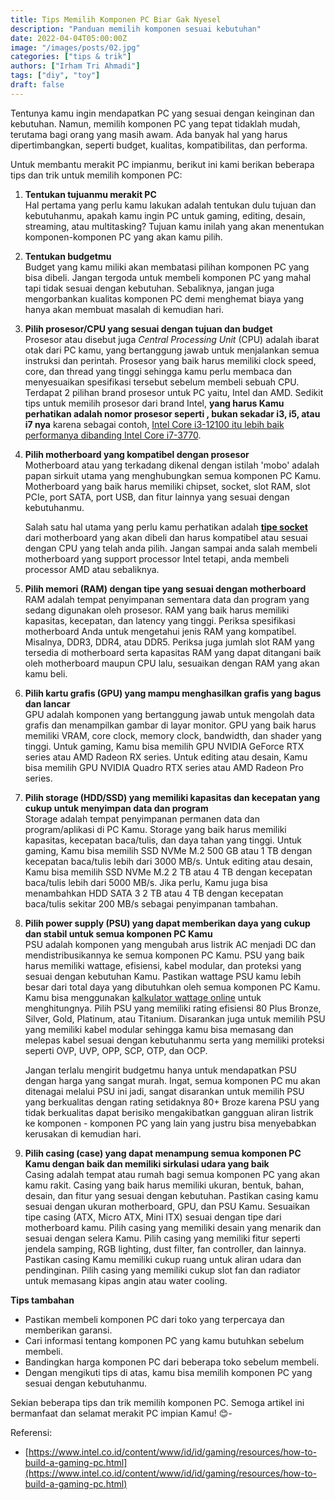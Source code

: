 ```yaml
---
title: Tips Memilih Komponen PC Biar Gak Nyesel
description: "Panduan memilih komponen sesuai kebutuhan"
date: 2022-04-04T05:00:00Z
image: "/images/posts/02.jpg"
categories: ["tips & trik"]
authors: ["Irham Tri Ahmadi"]
tags: ["diy", "toy"]
draft: false
---
```


Tentunya kamu ingin mendapatkan PC yang sesuai dengan keinginan dan kebutuhan. Namun, memilih komponen PC yang tepat tidaklah mudah, terutama bagi orang yang masih awam. Ada banyak hal yang harus dipertimbangkan, seperti budget, kualitas, kompatibilitas, dan performa.

Untuk membantu merakit PC impianmu, berikut ini kami berikan beberapa tips dan trik untuk memilih komponen PC:

1. **Tentukan tujuanmu merakit PC**  
   Hal pertama yang perlu kamu lakukan adalah tentukan dulu tujuan dan kebutuhanmu, apakah kamu ingin PC untuk gaming, editing, desain, streaming, atau multitasking? Tujuan kamu inilah yang akan menentukan komponen-komponen PC yang akan kamu pilih.

2. **Tentukan budgetmu**  
   Budget yang kamu miliki akan membatasi pilihan komponen PC yang bisa dibeli. Jangan tergoda untuk membeli komponen PC yang mahal tapi tidak sesuai dengan kebutuhan. Sebaliknya, jangan juga mengorbankan kualitas komponen PC demi menghemat biaya yang hanya akan membuat masalah di kemudian hari.

3. **Pilih prosesor/CPU yang sesuai dengan tujuan dan budget**      
   Prosesor atau disebut juga *Central Processing Unit* (CPU) adalah ibarat otak dari PC kamu, yang bertanggung jawab untuk menjalankan semua instruksi dan perintah. Prosesor yang baik harus memiliki clock speed, core, dan thread yang tinggi sehingga kamu perlu membaca dan menyesuaikan spesifikasi tersebut sebelum membeli sebuah CPU. Terdapat 2 pilihan brand prosesor untuk PC yaitu, Intel dan AMD. Sedikit tips untuk memilih prosesor dari brand Intel, **yang harus Kamu perhatikan adalah nomor prosesor seperti , bukan sekadar i3, i5, atau i7 nya** karena sebagai contoh, [Intel Core i3-12100 itu lebih baik performanya dibanding Intel Core i7-3770](https://technical.city/id/cpu/Core-i7-3770-vs-Core-i3-12100).  

4. **Pilih motherboard yang kompatibel dengan prosesor**   
   Motherboard atau yang terkadang dikenal dengan istilah 'mobo' adalah papan sirkuit utama yang menghubungkan semua komponen PC Kamu. Motherboard yang baik harus memiliki chipset, socket, slot RAM, slot PCIe, port SATA, port USB, dan fitur lainnya yang sesuai dengan kebutuhanmu.  
   
   Salah satu hal utama yang perlu kamu perhatikan adalah [**tipe socket**](https://screenrant.com/intel-amd-motherboard-socket-types-explained/) dari motherboard yang akan dibeli dan harus kompatibel atau sesuai dengan CPU yang telah anda pilih. Jangan sampai anda salah membeli motherboard yang support processor Intel tetapi, anda membeli processor AMD atau sebaliknya.

5. **Pilih memori (RAM) dengan tipe yang sesuai dengan motherboard**  
   RAM adalah tempat penyimpanan sementara data dan program yang sedang digunakan oleh prosesor. RAM yang baik harus memiliki kapasitas, kecepatan, dan latency yang tinggi. Periksa spesifikasi motherboard Anda untuk mengetahui jenis RAM yang kompatibel. Misalnya, DDR3, DDR4, atau DDR5. Periksa juga jumlah slot RAM yang tersedia di motherboard serta kapasitas RAM yang dapat ditangani baik oleh motherboard maupun CPU lalu, sesuaikan dengan RAM yang akan kamu beli.

6. **Pilih kartu grafis (GPU) yang mampu menghasilkan grafis yang bagus dan lancar**  
   GPU adalah komponen yang bertanggung jawab untuk mengolah data grafis dan menampilkan gambar di layar monitor. GPU yang baik harus memiliki VRAM, core clock, memory clock, bandwidth, dan shader yang tinggi. Untuk gaming, Kamu bisa memilih GPU NVIDIA GeForce RTX series atau AMD Radeon RX series. Untuk editing atau desain, Kamu bisa memilih GPU NVIDIA Quadro RTX series atau AMD Radeon Pro series.

7. **Pilih storage (HDD/SSD) yang memiliki kapasitas dan kecepatan yang cukup untuk menyimpan data dan program**   
   Storage adalah tempat penyimpanan permanen data dan program/aplikasi di PC Kamu. Storage yang baik harus memiliki kapasitas, kecepatan baca/tulis, dan daya tahan yang tinggi. Untuk gaming, Kamu bisa memilih SSD NVMe M.2 500 GB atau 1 TB dengan kecepatan baca/tulis lebih dari 3000 MB/s. Untuk editing atau desain, Kamu bisa memilih SSD NVMe M.2 2 TB atau 4 TB dengan kecepatan baca/tulis lebih dari 5000 MB/s. Jika perlu, Kamu juga bisa menambahkan HDD SATA 3 2 TB atau 4 TB dengan kecepatan baca/tulis sekitar 200 MB/s sebagai penyimpanan tambahan.

8. **Pilih power supply (PSU) yang dapat memberikan daya yang cukup dan stabil untuk semua komponen PC Kamu**  
   PSU adalah komponen yang mengubah arus listrik AC menjadi DC dan mendistribusikannya ke semua komponen PC Kamu. PSU yang baik harus memiliki wattage, efisiensi, kabel modular, dan proteksi yang sesuai dengan kebutuhan Kamu. Pastikan wattage PSU kamu lebih besar dari total daya yang dibutuhkan oleh semua komponen PC Kamu. Kamu bisa menggunakan [kalkulator wattage online](https://seasonic.com/wattage-calculator) untuk menghitungnya. Pilih PSU yang memiliki rating efisiensi 80 Plus Bronze, Silver, Gold, Platinum, atau Titanium. Disarankan juga untuk memilih PSU yang memiliki kabel modular sehingga kamu bisa memasang dan melepas kabel sesuai dengan kebutuhanmu serta yang memiliki proteksi seperti OVP, UVP, OPP, SCP, OTP, dan OCP. 

   Jangan terlalu mengirit budgetmu hanya untuk mendapatkan PSU dengan harga yang sangat murah. Ingat, semua komponen PC mu akan ditenagai melalui PSU ini jadi, sangat disarankan untuk memilih PSU yang berkualitas dengan rating setidaknya 80+ Broze karena PSU yang tidak berkualitas dapat berisiko mengakibatkan gangguan aliran listrik ke komponen - komponen PC yang lain yang justru bisa menyebabkan kerusakan di kemudian hari.

9. **Pilih casing (case) yang dapat menampung semua komponen PC Kamu dengan baik dan memiliki sirkulasi udara yang baik**  
   Casing adalah tempat atau rumah bagi semua komponen PC yang akan kamu rakit. Casing yang baik harus memiliki ukuran, bentuk, bahan, desain, dan fitur yang sesuai dengan kebutuhan. Pastikan casing kamu sesuai dengan ukuran motherboard, GPU, dan PSU Kamu. Sesuaikan tipe casing (ATX, Micro ATX, Mini ITX) sesuai dengan tipe dari motherboard kamu. Pilih casing yang memiliki desain yang menarik dan sesuai dengan selera Kamu. Pilih casing yang memiliki fitur seperti jendela samping, RGB lighting, dust filter, fan controller, dan lainnya. Pastikan casing Kamu memiliki cukup ruang untuk aliran udara dan pendinginan. Pilih casing yang memiliki cukup slot fan dan radiator untuk memasang kipas angin atau water cooling.

**Tips tambahan**  
- Pastikan membeli komponen PC dari toko yang terpercaya dan memberikan garansi.
- Cari informasi tentang komponen PC yang kamu butuhkan sebelum membeli.
- Bandingkan harga komponen PC dari beberapa toko sebelum membeli.
- Dengan mengikuti tips di atas, kamu bisa memilih komponen PC yang sesuai dengan kebutuhanmu.

Sekian beberapa tips dan trik memilih komponen PC. Semoga artikel ini bermanfaat dan selamat merakit PC impian Kamu! 😊-    

Referensi:
- [https://www.intel.co.id/content/www/id/id/gaming/resources/how-to-build-a-gaming-pc.html](https://www.intel.co.id/content/www/id/id/gaming/resources/how-to-build-a-gaming-pc.html)
